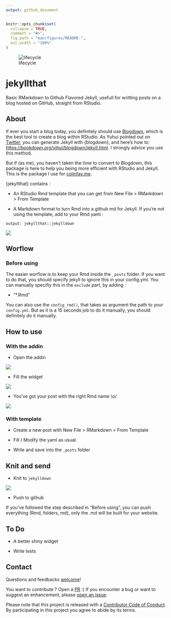 ```yaml
---
output: github_document
---
```


<!-- README.md is generated from README.Rmd. Please edit that file -->

```r
knitr::opts_chunk$set(
  collapse = TRUE,
  comment = "#>",
  fig.path = "man/figures/README-",
  out.width = "100%"
)
```

![lifecycle](https://img.shields.io/badge/lifecycle-experimental-orange.svg)


# jekyllthat

Basic RMarkdown to Github Flavored Jekyll, usefull for writting posts on a blog hosted on GitHub, straight from RStudio. 

## About

If ever you start a blog today, you definitely should use [Blogdown](https://github.com/rstudio/blogdown), which is the best tool to create a blog within RStudio. As Yuhui pointed out on [Twitter](https://twitter.com/xieyihui/status/944060574987677697), you can generate Jekyll with {blogdown}, and here's how to: [https://bookdown.org/yihui/blogdown/jekyll.html](https://bookdown.org/yihui/blogdown/jekyll.html). I strongly advice you use this method. 

But if (as me), you haven't taken the time to convert to Blogdown, this package is here to help you being more efficient with RStudio and Jekyll. This is the package I use for [colinfay.me](colinfay.me).

{jekyllthat} contains : 

+ An RStudio Rmd template that you can get from New File > RMarkdown > From Template

+ A Markdown format to turn Rmd into a github md for Jekyll. If you're not using the template, add to your Rmd yaml : 

`output: jekyllthat::jekylldown`

![](yaml.png)

## Worflow

### Before using 

The easier worflow is to keep your Rmd inside the `_posts` folder. If you want to do that, you should specify jekyll to ignore this in your config.yml. You can manually specifiy this in the `exclude` part, by adding : 

  - "*.Rmd"

You can also use the `config_rmd()`, that takes as argument the path to your `config.yml`. But as it is a 15 seconds job to do it manually, you should definitely do it manually. 

## How to use 

### With the addin 

+ Open the addin 

![](addin.png)

+ Fill the widget

![](new_post_gadget.png)

+ You've got your post with the right Rmd name \\o/

![](new_post_addin.png)

### With template

+ Create a new post with New File > RMarkdown > From Template 

+ Fill / Modify the yaml as usual. 

+ Write and save into the `_posts` folder

## Knit and send

+ Knit to `jekylldown`

![](knit_to_jekyll.png)

+ Push to github

If you've followed the step described in "Before using", you can push everything (Rmd, folders, md), only the .md will be built for your website. 

## To Do 

+ A better shiny widget

+ Write tests

## Contact

Questions and feedbacks [welcome](mailto:contact@colinfay.me)!

You want to contribute ? Open a [PR](https://github.com/ColinFay/jekyllthat/pulls) :) If you encounter a bug or want to suggest an enhancement, please [open an issue](https://github.com/ColinFay/jekyllthat/issues).

Please note that this project is released with a [Contributor Code of Conduct](CONDUCT.md).
By participating in this project you agree to abide by its terms.
